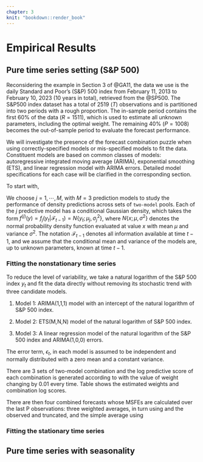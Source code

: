 ```yaml
---
chapter: 3
knit: "bookdown::render_book"
---
```



# Empirical Results

## Pure time series setting (S\&P 500)  

Reconsidering the example in Section 3 of @GA11, the data we use is the daily Standard and Poor's (S\&P) 500 index from February 11, 2013 to February 10, 2023 (10 years in total), retrieved from the @SP500. The S&P500 index dataset has a total of 2519 ($T$) observations and is partitioned into two periods with a rough proportion. The in-sample period contains the first 60% of the data ($R = 1511$), which is used to estimate all unknown parameters, including the optimal weight. The remaining 40% ($P = 1008$) becomes the out-of-sample period to evaluate the forecast performance.  

We will investigate the presence of the forecast combination puzzle when using correctly-specified models or mis-specified models to fit the data. Constituent models are based on common classes of models: autoregressive integrated moving average (ARIMA), exponential smoothing (ETS), and linear regression model with ARIMA errors. Detailed model specifications for each case will be clarified in the corresponding section.  


To start with, 

We choose $j=1,\cdots,M$, with $M=3$ prediction models to study the performance of density predictions across sets of ``two-model`` pools. Each of the $j$ predictive model has a conditional Gaussian density, which takes the form $f^{(j)}(y)=f_j(y_t|\mathcal{F}_{t-1})=N\{y_t; \mu_j, \sigma^2_j\}$, where $N\{x; \mu, \sigma^2\}$ denotes the normal probability density function evaluated at value $x$ with mean $\mu$ and variance $\sigma^2$. The notation $\mathcal{F}_{t-1}$ denotes all information available at time $t-1$, and we assume that the conditional mean and variance of the models are, up to unknown parameters, known at time $t-1$.



### Fitting the nonstationary time series

To reduce the level of variability, we take a natural logarithm of the S\&P 500 index $y_t$ and fit the data directly without removing its stochastic trend with three candidate models.

1. Model 1: ARIMA(1,1,1) model with an intercept of the natural logarithm of S\&P 500 index. 
\begin{equation*}
log(y_t) = c + log(y_{t-1}) + \phi_1\big[log(y_{t-1})-log(y_{t-2})\big] + \epsilon_t + \theta_1\epsilon_{t-1}
\end{equation*}

2. Model 2: ETS(M,N,N) model of the natural logarithm of S\&P 500 index. 
\begin{align*}
log(y_t) &= \ell_{t-1} (1+\epsilon_t) \\
\ell_t &= \ell_{t-1} (1+\alpha \epsilon_t) \\
\end{align*}

3. Model 3: A linear regression model of the natural logarithm of the S\&P 500 index and ARIMA(1,0,0) errors. 
\begin{align*}
log(y_t) &= \beta_0 + \beta_1 t + u_t \\
u_t &= \phi_1 u_{t-1} + \epsilon_t
\end{align*}

The error term, $\epsilon_t$, in each model is assumed to be independent and normally distributed with a zero mean and a constant variance.  


\begin{table}[ht]
  \centering
  \caption{Log predictive score of density forecasts combination under two-model pools}
    \begin{tabular}{llllll}
    \toprule
          & ARIMA(1,1,1) & ETS(M,N,N) & LR \\
    \midrule
    ARIMA(1,1,1) & \textit{2345.9262} & 2451.7401 & 2362.9969 \\
    ETS(M,N,N) & 0.14  & \textit{2442.2965} & 2443.2068 \\
    LR & 0.56  & 0.97  & \textit{2338.6005} \\
    \bottomrule
    \multicolumn{4}{l}{\footnotesize The diagonal entries contains individual log predictive score.}\\
    \multicolumn{4}{l}{\footnotesize The log predictive scores for each combination pools are located above the diagonal.}\\
    \multicolumn{4}{l}{\footnotesize Entries below diagonal show the estimated weight of the model in that column in the two-model pool.}\\
    \end{tabular}
  \label{tab:2}
\end{table}

There are 3 sets of two-model combination and the log predictive score of each combination is generated according to \ref{eqn:LS} with the value of weight changing by 0.01 every time. Table \ref{tab:2} shows the estimated weights and combination log scores. 





\begin{figure}[ht]
\centering
\includegraphics[scale=0.35]{figures/SP500_nonstationary.pdf}
\caption{Three columns refer to cases when $N=100$, $N=1000$, and $N=10000$ respectively while keeping all others constant as the initial set-up. The upper graphs represent the in-sample combination performance and the bottom graphs represent the out-of-sample combination accuracy.}
\label{fig:nonstat}
\end{figure}

There are then four combined forecasts whose MSFEs are calculated over the last P observations: three weighted averages, in turn using and the observed and truncated, and the simple average using


### Fitting the stationary time series


\begin{figure}[ht]
\centering
\includegraphics[scale=0.35]{figures/SP500_stationary.pdf}
\caption{}
\label{fig:stat}
\end{figure}









## Pure time series with seasonality







